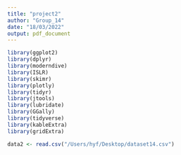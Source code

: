 ```yaml
---
title: "project2"
author: "Group_14"
date: "18/03/2022"
output: pdf_document
---
```


```r
library(ggplot2)
library(dplyr)
library(moderndive)
library(ISLR)
library(skimr)
library(plotly)
library(tidyr)
library(jtools)
library(lubridate)
library(GGally)
library(tidyverse)
library(kableExtra)
library(gridExtra)
```

```r
data2 <- read.csv("/Users/hyf/Desktop/dataset14.csv")
```

